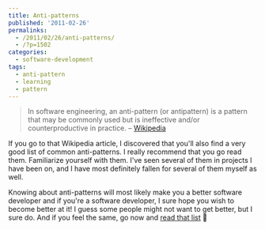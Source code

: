 ```yaml
---
title: Anti-patterns
published: '2011-02-26'
permalinks:
  - /2011/02/26/anti-patterns/
  - /?p=1502
categories:
  - software-development
tags:
  - anti-pattern
  - learning
  - pattern
---
```


> In software engineering, an anti-pattern (or antipattern) is a pattern that may be commonly used but is ineffective and/or counterproductive in practice. – [Wikipedia](http://en.wikipedia.org/wiki/Anti-pattern)

If you go to that Wikipedia article, I discovered that you'll also find a very good list of common anti-patterns. I really recommend that you go read them. Familiarize yourself with them. I've seen several of them in projects I have been on, and I have most definitely fallen for several of them myself as well.

Knowing about anti-patterns will most likely make you a better software developer and if you're a software developer, I sure hope you wish to become better at it! I guess some people might not want to get better, but I sure do. And if you feel the same, go now and [read that list](http://en.wikipedia.org/wiki/Anti-pattern#Known_anti-patterns) 🙂
